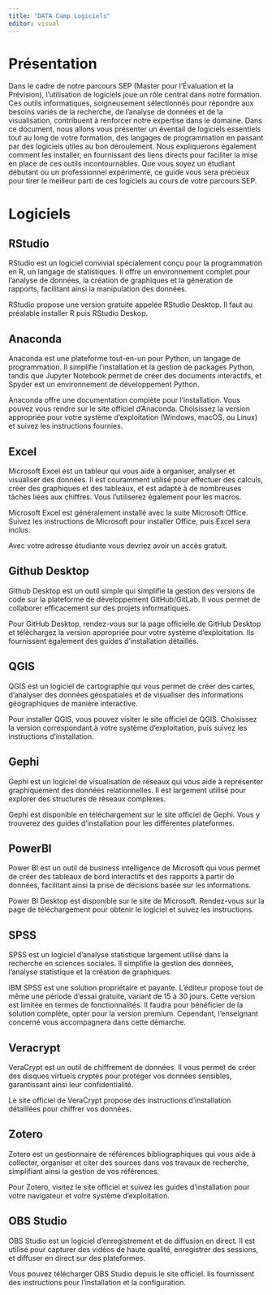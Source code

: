 ```yaml
---
title: "DATA Camp Logiciels"
editor: visual
---
```


# Présentation

Dans le cadre de notre parcours SEP (Master pour l'Évaluation et la
Prévision), l'utilisation de logiciels joue un rôle central dans notre
formation. Ces outils informatiques, soigneusement sélectionnés pour
répondre aux besoins variés de la recherche, de l'analyse de données et
de la visualisation, contribuent à renforcer notre expertise dans le
domaine. Dans ce document, nous allons vous présenter un éventail de
logiciels essentiels tout au long de votre formation, des langages de
programmation en passant par des logiciels utiles au bon déroulement.
Nous expliquerons également comment les installer, en fournissant des
liens directs pour faciliter la mise en place de ces outils
incontournables. Que vous soyez un étudiant débutant ou un professionnel
expérimenté, ce guide vous sera précieux pour tirer le meilleur parti de
ces logiciels au cours de votre parcours SEP.

\newpage

# Logiciels

## RStudio

RStudio est un logiciel convivial spécialement conçu pour la
programmation en R, un langage de statistiques. Il offre un
environnement complet pour l'analyse de données, la création de
graphiques et la génération de rapports, facilitant ainsi la
manipulation des données.

RStudio propose une version gratuite appelée RStudio Desktop. Il faut au
préalable installer R puis RStudio Deskop.

\centering

\url{https://posit.co/download/rstudio-desktop/}

## Anaconda

Anaconda est une plateforme tout-en-un pour Python, un langage de
programmation. Il simplifie l'installation et la gestion de packages
Python, tandis que Jupyter Notebook permet de créer des documents
interactifs, et Spyder est un environnement de développement Python.

Anaconda offre une documentation complète pour l'installation. Vous
pouvez vous rendre sur le site officiel d'Anaconda. Choisissez la
version appropriée pour votre système d'exploitation (Windows, macOS, ou
Linux) et suivez les instructions fournies.

\centering

\url{https://www.anaconda.com/download}

## Excel

Microsoft Excel est un tableur qui vous aide à organiser, analyser et
visualiser des données. Il est couramment utilisé pour effectuer des
calculs, créer des graphiques et des tableaux, et est adapté à de
nombreuses tâches liées aux chiffres. Vous l'utiliserez également pour
les macros.

Microsoft Excel est généralement installé avec la suite Microsoft
Office. Suivez les instructions de Microsoft pour installer Office, puis
Excel sera inclus.

\centering

\url{https://www.microsoft.com/fr-fr/microsoft-365/excel}

Avec votre adresse étudiante vous devriez avoir un accès gratuit.

## Github Desktop

Github Desktop est un outil simple qui simplifie la gestion des versions
de code sur la plateforme de développement GitHub/GitLab. Il vous permet
de collaborer efficacement sur des projets informatiques.

Pour GitHub Desktop, rendez-vous sur la page officielle de GitHub
Desktop et téléchargez la version appropriée pour votre système
d'exploitation. Ils fournissent également des guides d'installation
détaillés.

\centering

\url{https://desktop.github.com/}

## QGIS

QGIS est un logiciel de cartographie qui vous permet de créer des
cartes, d'analyser des données géospatiales et de visualiser des
informations géographiques de manière interactive.

Pour installer QGIS, vous pouvez visiter le site officiel de QGIS.
Choisissez la version correspondant à votre système d'exploitation, puis
suivez les instructions d'installation.

\centering

\url{https://www.qgis.org/fr/site/}

## Gephi

Gephi est un logiciel de visualisation de réseaux qui vous aide à
représenter graphiquement des données relationnelles. Il est largement
utilisé pour explorer des structures de réseaux complexes.

Gephi est disponible en téléchargement sur le site officiel de Gephi.
Vous y trouverez des guides d'installation pour les différentes
plateformes.

\centering

\url{https://gephi.org/}

## PowerBI

Power BI est un outil de business intelligence de Microsoft qui vous
permet de créer des tableaux de bord interactifs et des rapports à
partir de données, facilitant ainsi la prise de décisions basée sur les
informations.

Power BI Desktop est disponible sur le site de Microsoft. Rendez-vous
sur la page de téléchargement pour obtenir le logiciel et suivez les
instructions.

\centering

\url{https://powerbi.microsoft.com/fr-fr/downloads/}

## SPSS

SPSS est un logiciel d'analyse statistique largement utilisé dans la
recherche en sciences sociales. Il simplifie la gestion des données,
l'analyse statistique et la création de graphiques.

IBM SPSS est une solution propriétaire et payante. L'éditeur propose
tout de même une période d'essai gratuite, variant de 15 à 30 jours.
Cette version est limitée en termes de fonctionnalités. Il faudra pour
bénéficier de la solution complète, opter pour la version premium.
Cependant, l'enseignant concerné vous accompagnera dans cette démarche.

\centering

\url{https://spss.fr.softonic.com/}

## Veracrypt

VeraCrypt est un outil de chiffrement de données. Il vous permet de
créer des disques virtuels cryptés pour protéger vos données sensibles,
garantissant ainsi leur confidentialité.

Le site officiel de VeraCrypt propose des instructions d'installation
détaillées pour chiffrer vos données.

\centering

\url{https://veracrypt.fr/en/Downloads.html}

## Zotero

Zotero est un gestionnaire de références bibliographiques qui vous aide
à collecter, organiser et citer des sources dans vos travaux de
recherche, simplifiant ainsi la gestion de vos références.

Pour Zotero, visitez le site officiel et suivez les guides
d'installation pour votre navigateur et votre système d'exploitation.

\centering

\url{https://www.zotero.org/}

## OBS Studio

OBS Studio est un logiciel d'enregistrement et de diffusion en direct.
Il est utilisé pour capturer des vidéos de haute qualité, enregistrer
des sessions, et diffuser en direct sur des plateformes.

Vous pouvez télécharger OBS Studio depuis le site officiel. Ils
fournissent des instructions pour l'installation et la configuration.

\centering

\url{https://obsproject.com/}
